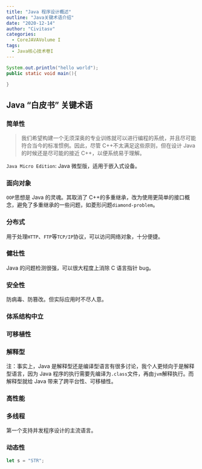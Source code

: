 ```yaml
---
title: "Java 程序设计概述"
outline: "Java关键术语介绍"
date: "2020-12-14"
author: "Civitasv"
categories:
  - CoreJAVAVolume I
tags:
  - Java核心技术卷I
---
```


```java live
System.out.println("hello world");
public static void main(){
  
}
```

## Java “白皮书” 关键术语

### 简单性

> 我们希望构建一个无须深奥的专业训练就可以进行编程的系统，并且尽可能符合当今的标准惯例。因此，尽管 C++不太满足这些原则，但在设计 Java 的时候还是尽可能的接近 C++，以便系统易于理解。

`Java Micro Edition`: Java 微型版，适用于嵌入式设备。

### 面向对象

`OOP`思想是 Java 的灵魂。其取消了 C++的多重继承，改为使用更简单的接口概念，避免了多重继承的一些问题，如菱形问题`diamond-problem`。

### 分布式

用于处理`HTTP`、`FTP`等`TCP/IP`协议，可以访问网络对象，十分便捷。

### 健壮性

Java 的问题检测很强，可以很大程度上消除 C 语言指针 bug。

### 安全性

防病毒、防篡改。但实际应用时不尽人意。

### 体系结构中立

### 可移植性

### 解释型

注：事实上，Java 是解释型还是编译型语言有很多讨论，我个人更倾向于是解释型语言，因为 Java 程序的执行需要先编译为`.class`文件，再由`jvm`解释执行。而解释型就给 Java 带来了跨平台性、可移植性。

### 高性能

### 多线程

第一个支持并发程序设计的主流语言。

### 动态性

```typescript
let s = "STR";
```

